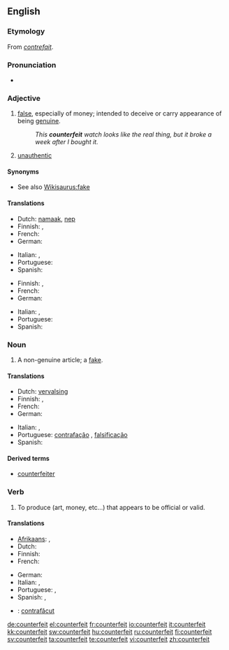 {{wikipedia|dab=counterfeit}}
==English==

===Etymology===
From {{etyl|fro}} ''[[contrefait]]''.

===Pronunciation===
* {{a|US}} {{SAMPA|/caUn.t3.fIt/}}

===Adjective===
{{en-adj|-}}

# [[false]], especially of money; intended to deceive or carry appearance of being [[genuine]].
#: ''This '''counterfeit''' watch looks like the real thing, but it broke a week after I bought it.''
# [[unauthentic]]

====Synonyms====
* See also [[Wikisaurus:fake]]

====Translations====
{{trans-top|intended to deceive or carry appearance of being genuine}}
* Dutch: [[namaak]], [[nep]]
* Finnish: {{t-|fi|väärennetty}}, {{t+|fi|väärä}}
* French: {{t+|fr|contrefait}}
* German: {{t-|de|gefälscht}}
{{trans-mid}}
* Italian: {{t+|it|contraffazione}}, {{t+|it|falso}}
* Portuguese: {{t+|pt|falso}}
* Spanish: {{t-|es|contrahecho}}
{{trans-bottom}}

{{trans-top|unauthentic}}
* Finnish: {{t-|fi|väärennetty}}, {{t|fi|jäljitelty}}
* French: {{t+|fr|contrefait}}
* German: {{t+|de|falsch}}
{{trans-mid}}
* Italian: {{t+|it|contraffazione}}, {{t+|it|falso}}
* Portuguese: {{t+|pt|falso}}
* Spanish: {{t-|es|contrahecho}}
{{trans-bottom}}

===Noun===
{{en-noun}}

# A non-genuine article; a [[fake]].

====Translations====
{{trans-top|fake}}
* Dutch: [[vervalsing]]
* Finnish: {{t-|fi|väärennös}}, {{t-|fi|jäljitelmä}}
* French: {{t+|fr|contrefaçon}}
* German: {{t+|de|Fälschung|f}}
{{trans-mid}}
* Italian: {{t+|it|contraffazione|f}}, {{t+|it|falso|m}}
* Portuguese: [[contrafação]] {{f}}, [[falsificação]] {{f}}
* Spanish: {{t|es|contrahechura|f}}
{{trans-bottom}}

====Derived terms====
* [[counterfeiter]]

===Verb===
{{en-verb}}

# To produce (art, money, etc...) that appears to be official or valid.

====Translations====
{{trans-top|To produce something that appears to be official or valid}}
* [[Afrikaans]]: {{t+|af|namaak|xs=Afrikaans}}, {{t+|af|vervals|xs=Afrikaans}}
* Dutch: {{t+|nl|vervalsen}}
* Finnish: {{t-|fi|väärentää}}
* French: {{t+|fr|contrefaire}}
{{trans-mid}}
* German: {{t+|de|fälschen}}
* Italian: {{t-|it|contraffare}}, {{t-|it|falsificare}}
* Portuguese: {{t+|pt|contrafazer}}, {{t+|pt|falsificar}}
* Spanish: {{t+|es|falsificar}}, {{t-|es|contrahacer}}
{{trans-bottom}}

{{checktrans-top}}
* {{ttbc|Romanian}}: [[contrafăcut]]
{{trans-bottom}}

[[de:counterfeit]]
[[el:counterfeit]]
[[fr:counterfeit]]
[[io:counterfeit]]
[[it:counterfeit]]
[[kk:counterfeit]]
[[sw:counterfeit]]
[[hu:counterfeit]]
[[ru:counterfeit]]
[[fi:counterfeit]]
[[sv:counterfeit]]
[[ta:counterfeit]]
[[te:counterfeit]]
[[vi:counterfeit]]
[[zh:counterfeit]]